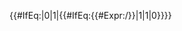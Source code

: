 {{#IfEq:{{{1|}}}|0|1|{{#IfEq:{{#Expr:{{{1|}}}/{{{1|}}}}}|1|1|0}}}}<noinclude>
{{documentation}}
</noinclude>